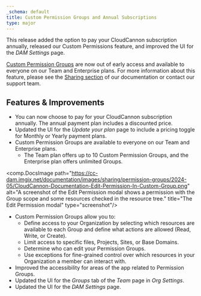 ```yaml
---
_schema: default
title: Custom Permission Groups and Annual Subscriptions
type: major
---
```

This release added the option to pay your CloudCannon subscription annually, released our Custom Permissions feature, and improved the UI for the *DAM Settings* page.

<a href="/documentation/articles/what-are-custom-permission-groups/" target="_blank" rel="noopener">Custom Permission Groups</a> are now out of early access and available to everyone on our Team and Enterprise plans. For more information about this feature, please see the <a href="/documentation/articles/introduction-to-sharing/" target="_blank" rel="noopener">Sharing section</a> of our documentation or contact our support team.

## Features & Improvements

* You can now choose to pay for your CloudCannon subscription annually. The annual payment plan includes a discounted price.
* Updated the UI for the *Update your plan* page to include a pricing toggle for Monthly or Yearly payment plans.
* Custom Permission Groups are available to everyone on our Team and Enterprise plans.
  * The Team plan offers up to 10 Custom Permission Groups, and the Enterprise plan offers unlimited Groups.

<comp.DocsImage path="https://cc-dam.imgix.net/documentation/images/sharing/permission-groups/2024-05/CloudCannon-Documentation-Edit-Permission-In-Custom-Group.png" alt="A screenshot of the Edit Permission modal shows a permission with the Group scope and some resources checked in the resource tree." title="The Edit Permission modal" type="screenshot"/>

* Custom Permission Groups allow you to:
  * Define access to your Organization by selecting which resources are available to each Group and define what actions are allowed (Read, Write, or Create).
  * Limit access to specific files, Projects, Sites, or Base Domains.
  * Determine who can edit your Permission Groups.
  * Use exceptions for fine-grained control over which resources in your Organization a member can interact with.
* Improved the accessibility for areas of the app related to Permission Groups.
* Updated the UI for the *Groups* tab of the *Team* page in *Org Settings*.
* Updated the UI for the *DAM Settings* page.